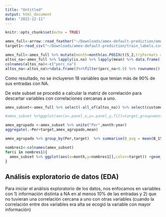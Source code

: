 ```yaml
---
title: "Untitled"
output: html_document
date: "2022-12-11"
---
```


```r
knitr::opts_chunk$set(echo = TRUE)
```
```r
amex_full<-arrow::read_feather("~/Downloads/amex-default-prediction/amex-data.feather")
target1<-read_csv("~/Downloads/amex-default-prediction/train_labels.csv")

amex_full<-amex_full %>% mutate(month=month(as.POSIXct(S_2,tryFormats = "%Y-%m-%d")),year=year(as.POSIXct(S_2,tryFormats = "%Y-%m-%d"))) 
altos_na<-amex_full %>% lapply(is.na) %>% lapply(mean) %>% data.frame() %>% t()
colnames(altos_na)<-c("porc_na")
altos_na<-altos_na%>%data.frame()%>%filter(porc_na>0.9) %>% rownames()
```
Como resultado, no se incluyeron 18 variables que tenían más de 90% de sus entradas con NA.

De este subset se procedió a calcular la matriz de correlación para descartar variables con correlaciones cercanas a uno.

```r
amex_subset<-amex_full %>% select(-all_of(altos_na)) %>% select(customer_ID,S_2,month,year,contains("B")) %>% left_join(target1) %>%mutate(target=as.factor(target),month=as.factor(month)) 

#amex_subset %>%ggplot(aes(x=.panel_x,y=.panel_y,fill=target,group=month)) + geom_boxplot() + facet_matrix(rows=vars(B_1:B_41),cols=vars(month),switch="y")
```

```r
amex_agrupado <-amex_subset %>% unite("Per",month:year)
aggregate(.~Per+target,amex_agrupado,mean)

amex_agrupado %>% group_by(Per,target)  %>% summarise(B_avg = mean(B_15, na.rm=TRUE)) #%>%  ggplot(aes(x=Per, y=B_avg, color=target)) + geom_line() + ylab("Mean") + theme_bw() + theme(plot.title = element_text(hjust = 0.5)) + ggtitle("B_1") + labs(colour = "Target")

```

```r
nombres1<-colnames(amex_subset)
for(i in nombres1){
  amex_subset %>% ggplot(aes(x=month,y=nombres1[],color=target)) +geom_boxplot()
}

```


## Análisis exploratorio de datos (EDA)

Para iniciar el análisis exploratorio de los datos, nos enfocamos en variables con 1) información distinta a NA en al menos 10% de las entradas y 2) que no tuvieran una correlación cercana a uno con otras variables (cuando la correlación entre dos variables era alta se ecogió la variable con mayor información)